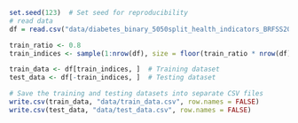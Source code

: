 ```r
set.seed(123)  # Set seed for reproducibility
# read data
df = read.csv("data/diabetes_binary_5050split_health_indicators_BRFSS2015.csv")

train_ratio <- 0.8
train_indices <- sample(1:nrow(df), size = floor(train_ratio * nrow(df)))

train_data <- df[train_indices, ]  # Training dataset
test_data <- df[-train_indices, ]  # Testing dataset

# Save the training and testing datasets into separate CSV files
write.csv(train_data, "data/train_data.csv", row.names = FALSE)
write.csv(test_data, "data/test_data.csv", row.names = FALSE)
```

